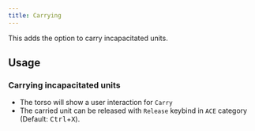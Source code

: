```yaml
---
title: Carrying
---
```



<Integrated
  title="CEN - Carrier System"
  author="AkiKay, Kex and Zelik"
/>

This adds the option to carry incapacitated units.

## Usage

### Carrying incapacitated units

- The torso will show a user interaction for `Carry`
- The carried unit can be released with `Release` keybind in `ACE` category (Default: <kbd>Ctrl</kbd>+<kbd>X</kbd>).
